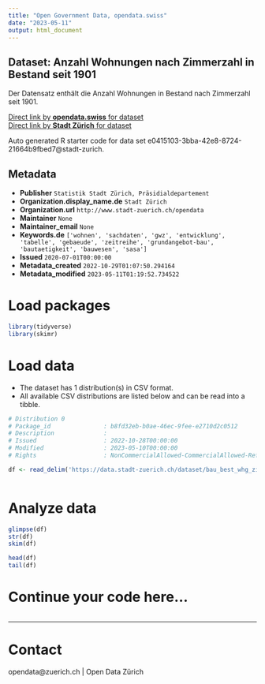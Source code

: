```yaml
---
title: "Open Government Data, opendata.swiss"
date: "2023-05-11"
output: html_document
---
```


## Dataset: Anzahl Wohnungen nach Zimmerzahl in Bestand seit 1901

Der Datensatz enthält die Anzahl Wohnungen in Bestand nach Zimmerzahl seit 1901.

[Direct link by **opendata.swiss** for dataset](https://opendata.swiss/de/dataset/anzahl-wohnungen-nach-zimmerzahl-in-bestand-neubau-und-abbruch-seit-19011)<br>
[Direct link by **Stadt Zürich** for dataset](https://data.stadt-zuerich.ch/dataset/bau_best_whg_zizahl_jahr_od5062)

Auto generated R starter code for data set e0415103-3bba-42e8-8724-21664b9fbed7@stadt-zurich.

## Metadata

- **Publisher** `Statistik Stadt Zürich, Präsidialdepartement`
- **Organization.display_name.de** `Stadt Zürich`
- **Organization.url** `http://www.stadt-zuerich.ch/opendata`
- **Maintainer** `None`
- **Maintainer_email** `None`
- **Keywords.de** `['wohnen', 'sachdaten', 'gwz', 'entwicklung', 'tabelle', 'gebaeude', 'zeitreihe', 'grundangebot-bau', 'bautaetigkeit', 'bauwesen', 'sasa']`
- **Issued** `2020-07-01T00:00:00`
- **Metadata_created** `2022-10-29T01:07:50.294164`
- **Metadata_modified** `2023-05-11T01:19:52.734522`


# Load packages

```r

library(tidyverse)
library(skimr)

```

# Load data

-   The dataset has 1 distribution(s) in CSV format.
-   All available CSV distributions are listed below and can be read into a tibble.

```r

# Distribution 0
# Package_id               : b8fd32eb-b0ae-46ec-9fee-e2710d2c0512
# Description              : 
# Issued                   : 2022-10-28T00:00:00
# Modified                 : 2023-05-10T00:00:00
# Rights                   : NonCommercialAllowed-CommercialAllowed-ReferenceNotRequired

df <- read_delim('https://data.stadt-zuerich.ch/dataset/bau_best_whg_zizahl_jahr_od5062/download/BAU506OD5062.csv')



```

# Analyze data

```r

glimpse(df)
str(df)
skim(df)

head(df)
tail(df)

```

# Continue your code here...

```r

```

------------------------------------------------------------------------

# Contact

opendata@zuerich.ch | Open Data Zürich
